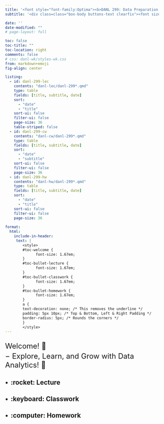 ```yaml
---
title: '<font style="font-family:Optima"><b>DANL 299: Data Preparation and Management, Fall 2025</b></font>'
subtitle: '<div class=class="box-body buttons-text clearfix"><font size="5"><ul style="list-style-type: none;"><li><b>Instructor: Byeong-Hak Choe</b> <b>(</b><a href="mailto:bchoe@geneseo.edu" class="about-link" rel="" target=""><i class="bi bi-envelope"></i><span class="about-link-text"> Email</span></a></span></a><b>)</b></li></ul></font></div>'

date: ''
date-modified: "" 
# page-layout: full

toc: false
toc-title: ""
toc-location: right
comments: false
# css: danl-wk/styles-wk.css
from: markdown+emoji
fig-align: center

listing: 
  - id: danl-299-lec
    contents: "danl-lec/danl-299*.qmd"
    type: table
    fields: [title, subtitle, date]
    sort: 
      - "date"
      - "title"
    sort-ui: false
    filter-ui: false
    page-size: 36
    table-striped: false
  - id: danl-299-cw
    contents: "danl-cw/danl-299*.qmd"
    type: table
    fields: [title, subtitle, date]
    sort: 
      - "date"
      - "subtitle"
    sort-ui: false
    filter-ui: false
    page-size: 36
  - id: danl-299-hw
    contents: "danl-hw/danl-299*.qmd"
    type: table
    fields: [title, subtitle, date]
    sort: 
      - "date"
      - "title"
    sort-ui: false
    filter-ui: false
    page-size: 36
    
format: 
  html:
    include-in-header:
     text: |
        <style>
        #toc-welcome {
              font-size: 1.67em;
        }
        #toc-bullet-lecture {
              font-size: 1.67em;
        }
        #toc-bullet-classwork {
              font-size: 1.67em;
        }
        #toc-bullet-homework {
              font-size: 1.67em;
        }
        a {
        text-decoration: none; /* This removes the underline */
        padding: 5px 10px; /* Top & Bottom, Left & Right Padding */
        border-radius: 5px; /* Rounds the corners */
        }
        </style>
---
```





<div style="display:block; margin:25px;"></div>

<font size = "5">Welcome! 👋 </font>

<div style="display:block; margin:-10px;"></div>

<font size = "5">$-$ Explore, Learn, and Grow with Data Analytics! 🌟</font>

<div style="display:block; margin:5px;"></div>





## $\bullet\,$ :rocket: Lecture

:::{#danl-299-lec}
:::


## $\bullet\,$ :keyboard: Classwork

:::{#danl-299-cw}
:::

## $\bullet\,$ :computer: Homework

:::{#danl-299-hw}
:::


